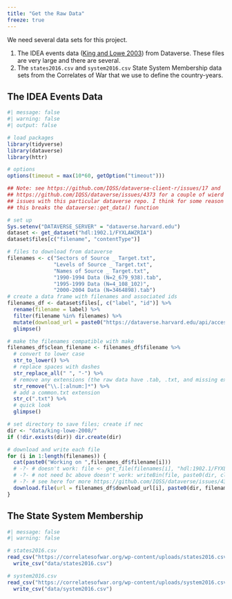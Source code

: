 ```yaml
---
title: "Get the Raw Data"
freeze: true
---
```


We need several data sets for this project.

1.  The IDEA events data ([King and Lowe 2003](https://doi.org/10.7910/DVN/BTMQA0)) from Dataverse. These files are very large and there are several.
2.  The `states2016.csv` and `system2016.csv` State System Membership data sets from the Correlates of War that we use to define the country-years.

## The IDEA Events Data

```r
#| message: false
#| warning: false
#| output: false

# load packages
library(tidyverse)
library(dataverse)
library(httr)

# options
options(timeout = max(10*60, getOption("timeout")))

## Note: see https://github.com/IQSS/dataverse-client-r/issues/17 and 
## https://github.com/IQSS/dataverse/issues/4373 for a couple of wierd
## issues with this particular dataverse repo. I think for some reason
## this breaks the dataverse::get_data() function

# set up 
Sys.setenv("DATAVERSE_SERVER" = "dataverse.harvard.edu")
dataset <- get_dataset("hdl:1902.1/FYXLAWZRIA")
dataset$files[c("filename", "contentType")]

# files to download from dataverse
filenames <- c("Sectors of Source _ Target.txt", 
               "Levels of Source _ Target.txt",
               "Names of Source _ Target.txt",
               "1990-1994 Data (N=2_679_938).tab",
               "1995-1999 Data (N=4_108_102)",
               "2000-2004 Data (N=3464898).tab")
# create a data frame with filenames and associated ids
filenames_df <- dataset$files[, c("label", "id")] %>%
  rename(filename = label) %>%
  filter(filename %in% filenames) %>%
  mutate(download_url = paste0("https://dataverse.harvard.edu/api/access/datafile/", id)) %>%
  glimpse()

# make the filenames compatible with make
filenames_df$clean_filename <- filenames_df$filename %>%
  # convert to lower case
  str_to_lower() %>%
  # replace spaces with dashes
  str_replace_all(" ", "-") %>%
  # remove any extensions (the raw data have .tab, .txt, and missing extensions)
  str_remove("\\.[:alnum:]*") %>%
  # add a common.txt extension
  str_c(".txt") %>%
  # quick look
  glimpse()

# set directory to save files; create if nec
dir <- "data/king-lowe-2008/"
if (!dir.exists(dir)) dir.create(dir)

# download and write each file
for (i in 1:length(filenames)) {
  cat(paste0("Working on ",filenames_df$filename[i]))
  # -?- # doesn't work: file <- get_file(filenames[i], "hdl:1902.1/FYXLAWZRIA", format = "original")
  # -?- # not need bc above doesn't work: writeBin(file, paste0(dir, clean_filenames[i]))
  # -?- # see here for more https://github.com/IQSS/dataverse/issues/4373
  download.file(url = filenames_df$download_url[i], paste0(dir, filenames_df$clean_filename[i]))
}
```

## The State System Membership

```r
#| message: false
#| warning: false

# states2016.csv
read_csv("https://correlatesofwar.org/wp-content/uploads/states2016.csv") %>%
  write_csv("data/states2016.csv")

# system2016.csv
read_csv("https://correlatesofwar.org/wp-content/uploads/system2016.csv") %>%
  write_csv("data/system2016.csv")
```
